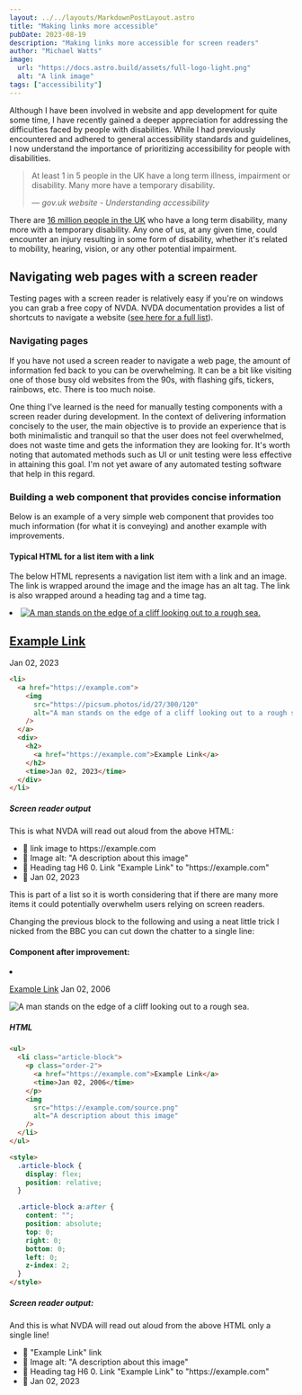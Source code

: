 ```yaml
---
layout: ../../layouts/MarkdownPostLayout.astro
title: "Making links more accessible"
pubDate: 2023-08-19
description: "Making links more accessible for screen readers"
author: "Michael Watts"
image:
  url: "https://docs.astro.build/assets/full-logo-light.png"
  alt: "A link image"
tags: ["accessibility"]
---
```



Although I have been involved in website and app development for quite some time, I have recently gained a deeper appreciation for addressing the difficulties faced by people with disabilities. While I had previously encountered and adhered to general accessibility standards and guidelines, I now understand the importance of prioritizing accessibility for people with disabilities.

> At least 1 in 5 people in the UK have a long term illness, impairment or disability. Many more have a temporary disability.
>
> &mdash; <cite>gov.uk website - Understanding accessibility</cite>

There are [16 million people in the UK](https://www.scope.org.uk/media/disability-facts-figures/) who have a long term disability, many more with a temporary disability. Any one of us, at any given time, could encounter an injury resulting in some form of disability, whether it's related to mobility, hearing, vision, or any other potential impairment.

## Navigating web pages with a screen reader

Testing pages with a screen reader is relatively easy if you're on windows you can grab a free copy of NVDA.
NVDA documentation provides a list of shortcuts to navigate a website ([see here for a full list](https://webaim.org/resources/shortcuts/nvda)).

### Navigating pages

If you have not used a screen reader to navigate a web page, the amount of information fed back to you can be overwhelming. It can be a bit like visiting one of those busy old websites from the 90s, with flashing gifs, tickers, rainbows, etc. There is too much noise.

One thing I've learned is the need for manually testing components with a screen reader during development. In the context of delivering information concisely to the user, the main objective is to provide an experience that is both minimalistic and tranquil so that the user does not feel overwhelmed, does not waste time and gets the information they are looking for. It's worth noting that automated methods such as UI or unit testing were less effective in attaining this goal. I'm not yet aware of any automated testing software that help in this regard.

### Building a web component that provides concise information

Below is an example of a very simple web component that provides too much information (for what it is conveying) and another example with improvements.

#### Typical HTML for a list item with a link

The below HTML represents a navigation list item with a link and an image. The link is wrapped around the image and the image has an alt tag. The link is also wrapped around a heading tag and a time tag.

<li class="list-none w-80 bg-slate-100 dark:bg-slate-800 rounded-lg overflow-hidden mb-5 shadow-2xl border">
  <a href="https://example.com">
    <img
      src="https://picsum.photos/id/27/300/120"
      alt="A man stands on the edge of a cliff looking out to a rough sea."
      class="w-full"
    />
  </a>
  <div class="flex justify-between items-baseline px-3 py-3">
    <h2 class="m-0 leading-none">
      <a href="https://example.com">Example Link</a>
    </h2>
    <time class="text-sm">Jan 02, 2023</time>
  </div>
</li>


```html
<li>
  <a href="https://example.com">
    <img
      src="https://picsum.photos/id/27/300/120"
      alt="A man stands on the edge of a cliff looking out to a rough sea."
    />
  </a>
  <div>
    <h2>
      <a href="https://example.com">Example Link</a>
    </h2>
    <time>Jan 02, 2023</time>
  </div>
</li>
```

##### Screen reader output

This is what NVDA will read out aloud from the above HTML:

<ul class="list-none bg-stipes-fuchsia rounded-lg font-mono m-0 p-3">
  <li class="p-3 font-bold bg-fuchsia-500 mb-3 rounded-lg list-none">💬 link image to https://example.com</li>
  <li class="p-3 font-bold bg-fuchsia-500 mb-3 rounded-lg list-none">💬 Image alt: "A description about this image"</li>
  <li class="p-3 font-bold bg-fuchsia-500 mb-3 rounded-lg list-none">💬 Heading tag H6 0. Link "Example Link" to "https://example.com"</li>
  <li class="p-3 font-bold bg-fuchsia-500 rounded-lg list-none">💬 Jan 02, 2023</li>
</ul>

This is part of a list so it is worth considering that if there are many more items it could potentially overwhelm users relying on screen readers.

Changing the previous block to the following and using a neat little trick I nicked from the BBC you can cut down the chatter to a single line:

#### Component after improvement:

<li class="flex flex-col list-none w-80 bg-slate-100 dark:bg-slate-800 rounded-lg overflow-hidden mb-5 shadow-2xl border relative">
  <p class="order-2 flex justify-between items-baseline p-3 m-0">
    <a href="https://example.com" class="text-xl font-bold after::content-[''] after:absolute after:top-0 after:left-0 after:right-0 after:bottom-0 after:z-99">Example Link</a>
    <time>Jan 02, 2006</time>
  </p>
  <img
    src="https://picsum.photos/id/27/300/120"
    alt="A man stands on the edge of a cliff looking out to a rough sea."
    class="w-full"
  />
</li>

##### HTML

```html
<ul>
  <li class="article-block">
    <p class="order-2">
      <a href="https://example.com">Example Link</a>
      <time>Jan 02, 2006</time>
    </p>
    <img
      src="https://example.com/source.png"
      alt="A description about this image"
    />
  </li>
</ul>

<style>
  .article-block {
    display: flex;
    position: relative;
  }

  .article-block a:after {
    content: "";
    position: absolute;
    top: 0;
    right: 0;
    bottom: 0;
    left: 0;
    z-index: 2;
  }
</style>
```

##### Screen reader output:

And this is what NVDA will read out aloud from the above HTML only a single line!

<ul class="list-none bg-stipes-fuchsia rounded-lg font-mono m-0 p-3">
  <li class="p-3 font-bold bg-fuchsia-500 mb-3 rounded-lg list-none">💬 "Example Link" link</li>
  <li class="p-3 font-bold bg-stipes-fuchsia opacity-50 mb-3 rounded-lg list-none line-through">💬 Image alt: "A description about this image"</li>
  <li class="p-3 font-bold bg-stipes-fuchsia opacity-30 mb-3 rounded-lg list-none line-through">💬 Heading tag H6 0. Link "Example Link" to "https://example.com"</li>
  <li class="p-3 font-bold bg-stipes-fuchsia opacity-15 rounded-lg list-none line-through">💬 Jan 02, 2023</li>
</ul>
